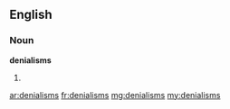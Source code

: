 ==English==

===Noun===
'''denialisms'''

# {{plural of|[[denialism]]}}

[[ar:denialisms]]
[[fr:denialisms]]
[[mg:denialisms]]
[[my:denialisms]]
